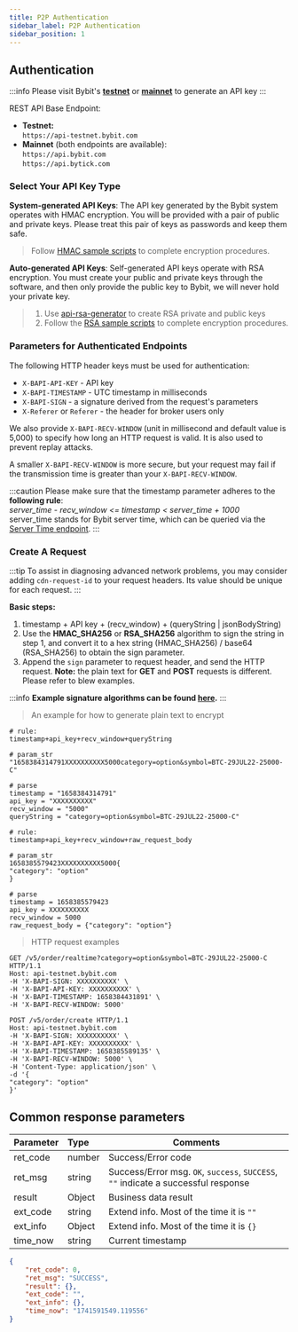 ```yaml
---
title: P2P Authentication
sidebar_label: P2P Authentication
sidebar_position: 1
---
```

## Authentication
:::info
Please visit Bybit's <a href="https://testnet.bybit.com/app/user/api-management"> <b>testnet</b></a> or <a href="https://www.bybit.com/app/user/api-management"> <b>mainnet</b></a> to generate an API key
:::

REST API Base Endpoint:
- **Testnet:**<br/>
`https://api-testnet.bybit.com`
- **Mainnet** (both endpoints are available):<br/>
`https://api.bybit.com`<br/>
`https://api.bytick.com`

### Select Your API Key Type
**System-generated API Keys**: The API key generated by the Bybit system operates with HMAC encryption. You will be
provided with a pair of public and private keys. Please treat this pair of keys as passwords and keep them safe.

> Follow <a href="https://github.com/bybit-exchange/api-usage-examples">HMAC sample scripts</a> to complete encryption procedures.

**Auto-generated API Keys**: Self-generated API keys operate with RSA encryption. You must create your public and private
keys through the software, and then only provide the public key to Bybit, we will never hold your private key.

> 1. Use <a href="https://github.com/bybit-exchange/api-rsa-generator">api-rsa-generator</a> to create RSA private and public keys
> 2. Follow the <a href="https://github.com/bybit-exchange/api-usage-examples">RSA sample scripts</a> to complete encryption procedures.

### Parameters for Authenticated Endpoints
The following HTTP header keys must be used for authentication:

* `X-BAPI-API-KEY` - API key
* `X-BAPI-TIMESTAMP` - UTC timestamp in milliseconds
* `X-BAPI-SIGN` - a signature derived from the request's parameters
* `X-Referer` or `Referer` - the header for broker users only

We also provide `X-BAPI-RECV-WINDOW` (unit in millisecond and default value is 5,000) to specify how long an HTTP request is valid. It is also used to prevent replay attacks.

A smaller `X-BAPI-RECV-WINDOW` is more secure, but your request may fail if the transmission time is greater than your `X-BAPI-RECV-WINDOW`.

:::caution
Please make sure that the timestamp parameter adheres to the **following rule**:<br/>
_server_time - recv_window <= timestamp < server_time + 1000_<br/>
server_time stands for Bybit server time, which can be queried via the [Server Time endpoint](../v5/market/time#).
:::

### Create A Request

:::tip
To assist in diagnosing advanced network problems, you may consider adding `cdn-request-id` to your request headers. Its value should be unique for each request.
:::

**Basic steps:**
1. timestamp + API key + (recv_window) + (queryString | jsonBodyString)
2. Use the <b>HMAC_SHA256</b> or <b>RSA_SHA256</b> algorithm to sign the string in step 1, and convert it to a hex string (HMAC_SHA256) / base64 (RSA_SHA256) to obtain the sign parameter.
3. Append the `sign` parameter to request header, and send the HTTP request. **Note:** the plain text for **GET** and **POST** requests is different. Please refer to blew examples.

:::info
<b>Example signature algorithms can be found <a href="https://github.com/bybit-exchange/api-usage-examples">here</a>.</b>
:::

> An example for how to generate plain text to encrypt

<Tabs>
<TabItem value="GET" label="GET">

```shell
# rule:
timestamp+api_key+recv_window+queryString

# param_str
"1658384314791XXXXXXXXXX5000category=option&symbol=BTC-29JUL22-25000-C"

# parse
timestamp = "1658384314791"
api_key = "XXXXXXXXXX"
recv_window = "5000"
queryString = "category=option&symbol=BTC-29JUL22-25000-C"
```

</TabItem>

<TabItem value="POST" label="POST">

```shell
# rule:
timestamp+api_key+recv_window+raw_request_body

# param_str
1658385579423XXXXXXXXXX5000{
"category": "option"
}

# parse
timestamp = 1658385579423
api_key = XXXXXXXXXX
recv_window = 5000
raw_request_body = {"category": "option"}
```

</TabItem>
</Tabs>

> HTTP request examples

<Tabs>
<TabItem value="GET" label="GET">

```http
GET /v5/order/realtime?category=option&symbol=BTC-29JUL22-25000-C HTTP/1.1
Host: api-testnet.bybit.com
-H 'X-BAPI-SIGN: XXXXXXXXXX' \
-H 'X-BAPI-API-KEY: XXXXXXXXXX' \
-H 'X-BAPI-TIMESTAMP: 1658384431891' \
-H 'X-BAPI-RECV-WINDOW: 5000'
```

</TabItem>

<TabItem value="POST" label="POST">

```http
POST /v5/order/create HTTP/1.1
Host: api-testnet.bybit.com
-H 'X-BAPI-SIGN: XXXXXXXXXX' \
-H 'X-BAPI-API-KEY: XXXXXXXXXX' \
-H 'X-BAPI-TIMESTAMP: 1658385589135' \
-H 'X-BAPI-RECV-WINDOW: 5000' \
-H 'Content-Type: application/json' \
-d '{
"category": "option"
}'
```

</TabItem>
</Tabs>

## Common response parameters
| Parameter | Type | Comments|
|:----- |:-----|----- |
|ret_code |number |Success/Error code |
|ret_msg |string |Success/Error msg. `OK`, `success`, `SUCCESS`, `""` indicate a successful response|
|result |Object |Business data result|
|ext_code |string |Extend info. Most of the time it is `""`|
|ext_info |Object |Extend info. Most of the time it is `{}`|
|time_now |string |Current timestamp|

```json
{
    "ret_code": 0,
    "ret_msg": "SUCCESS",
    "result": {},
    "ext_code": "",
    "ext_info": {},
    "time_now": "1741591549.119556"
}
```
